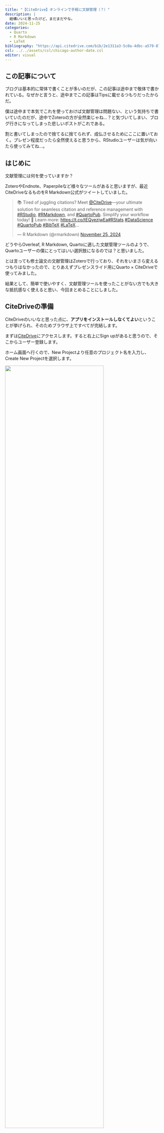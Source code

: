 ```yaml
---
title: "【CiteDrive】オンラインで手軽に文献管理（？）"
description: |
  結構いいと思ったけど、まだまだやな。
date: 2024-11-25
categories: 
  - Quarto
  - R Markdown
  - LaTeX
bibliography: "https://api.citedrive.com/bib/2e1311a3-5c0a-4dbc-a579-872560649c17/references.bib?x=eyJpZCI6ICIyZTEzMTFhMy01YzBhLTRkYmMtYTU3OS04NzI1NjA2NDljMTciLCAidXNlciI6ICIxNDcxMiIsICJzaWduYXR1cmUiOiAiOTRlODZmZjYzNGJkYmNkMmJlMzg4NDI1MzlmZWE2ZmRiZGYxOGE0OTY5M2ViMmVhZTUzZjQ3OTk3NjI5MWMyYyJ9"
csl: ../../assets/csl/chicago-author-date.csl
editor: visual
---
```


::: callout-important
## この記事について

ブログは基本的に常体で書くことが多いのだが、この記事は途中まで敬体で書かれている。なぜかと言うと、途中までこの記事はTipsに載せるつもりだったからだ。

僕は途中まで本気でこれを使っておけば文献管理は問題ない、という気持ちで書いていたのだが、途中でZoteroの方が全然楽じゃね…？と気づいてしまい、ブログ行きになってしまった悲しいポストがこれである。

割と書いてしまったので捨てるに捨てられず、成仏させるためにここに置いておく。プレゼン程度だったら全然使えると思うから、RStudioユーザーは気が向いたら使ってみてね…。
:::

## はじめに

文献管理には何を使っていますか？

ZoteroやEndnote、Paperpileなど様々なツールがあると思いますが、最近CiteDriveなるものをR Markdown公式がツイートしていました。

<blockquote class="twitter-tweet">

<p lang="en" dir="ltr">

📚 Tired of juggling citations? Meet <a href="https://twitter.com/citedrive?ref_src=twsrc%5Etfw">@CiteDrive</a>—your ultimate solution for seamless citation and reference management with <a href="https://twitter.com/hashtag/RStudio?src=hash&amp;ref_src=twsrc%5Etfw">#RStudio</a>, <a href="https://twitter.com/hashtag/RMarkdown?src=hash&amp;ref_src=twsrc%5Etfw">#RMarkdown</a>, and <a href="https://twitter.com/hashtag/QuartoPub?src=hash&amp;ref_src=twsrc%5Etfw">#QuartoPub</a>. Simplify your workflow today! 🚀 Learn more: <a href="https://t.co/tEQyezjwEa">https://t.co/tEQyezjwEa</a><a href="https://twitter.com/hashtag/RStats?src=hash&amp;ref_src=twsrc%5Etfw">#RStats</a> <a href="https://twitter.com/hashtag/DataScience?src=hash&amp;ref_src=twsrc%5Etfw">#DataScience</a> <a href="https://twitter.com/hashtag/QuartoPub?src=hash&amp;ref_src=twsrc%5Etfw">#QuartoPub</a> <a href="https://twitter.com/hashtag/BibTeX?src=hash&amp;ref_src=twsrc%5Etfw">#BibTeX</a> <a href="https://twitter.com/hashtag/LaTeX?src=hash&amp;ref_src=twsrc%5Etfw">#LaTeX</a>…

</p>

— R Markdown (@rmarkdown) <a href="https://twitter.com/rmarkdown/status/1860971744019832958?ref_src=twsrc%5Etfw">November 25, 2024</a>

</blockquote>

<script async src="https://platform.twitter.com/widgets.js" charset="utf-8"></script>

どうやらOverleaf, R Markdown, Quartoに適した文献管理ツールのようで、Quartoユーザーの僕にとってはいい選択肢になるのでは？と思いました。

とは言っても修士論文の文献管理はZoteroで行っており、それをいまさら変えるつもりはなかったので、とりあえずプレゼンスライド用にQuarto $\times$ CiteDriveで使ってみました。

結果として、簡単で使いやすく、文献管理ツールを使ったことがない方でも大きな抵抗感なく使えると思い、今回まとめることにしました。

## CiteDriveの準備

CiteDriveのいいなと思った点に、**アプリをインストールしなくてよい**ということが挙げられ、そのためブラウザ上ですべてが完結します。

まずは[CiteDrive](https://app.citedrive.com/en/)にアクセスします。すると右上にSign upがあると思うので、そこからユーザー登録します。

ホーム画面へ行くので、New Projectより任意のプロジェクト名を入力し、Create New Projectを選択します。

![](image/new_project.png){fig-align="center" width="80%"}

次に拡張機能をインストールします[^1]。

[^1]: サイト側からインストールするよう勧められるかもしれませんが、指示に従って大丈夫です。

[chrome ウェブストア](https://chromewebstore.google.com/category/extensions?utm_source=ext_sidebar&hl=ja)や[Firefox Browser ADD-ONS](https://addons.mozilla.org/ja/firefox/)からCiteDriveと検索して出てきたものをインストールします。どちらも1番上に出てくることを確認したので、特に問題ないと思います。

![chromeウェブストアの場合](image/chrome_webstore.png){fig-align="center" width="80%"}

ちなみに上のツールバーにピン止めしておくと使いやすくお勧めです。

1.  ユーザー登録
2.  拡張機能のインストール

これで準備は完了です。

## 文献を追加する

引用したい[^2]論文のページに行きます。今回は @bassetto_institution_2024 を例に紹介します。

[^2]: 実際に論文で使うかはさておいて、メモとして記録しておくためだけでも使えます

追加の方法は2種類あります。

1.  拡張機能を使って追加する
2.  `.bib`ファイルを使って追加する

### 拡張機能を利用

まず1つ目です。

論文のページに行き、ツールバーの拡張機能ボタン、もしくは右下に出ているCiteDriveボタンをクリックします。

![右下にもボタンが出ています](image/aer_article.png){fig-align="center" width="80%"}

すると、次のような画面に進みます。

![一部おかしくなっています](image/aer_article_citedrive.png){fig-align="center" width="80%"}

このように出てきて、問題がなければ右上のSaveをクリックし、保存します。

しかし、冒頭にも書いたようにまだ完璧ではないツールなので、たまにおかしくなることがあり、今回も文字化けのような現象が起きています。

このような場合は手で修正するのが早いでしょう。名前とページの部分で修正が必要なので、まず名前は「Marco Bassetto & Zhen Huo & José-Víctor Ríos-Rull」とFirst name Last name & ...となるように`&`でつないでいきます。ページは`-`（ハイフン）が文字化けしているので、ハイフンに直します。「3427–68」といった具合です。

どうしてもページ情報を読み取っているので、その過程でおかしくなってしまうみたいですね。

できたら右上のSaveで保存します。

### `.bib`ファイルを利用

次に2つ目の手順です。

論文のページでは、citationをexportできるようになっています。一般的にはRISやBibTeXを使うことが多いと思いますが、ここではBibTeXを使用します。例えばAEAのページでは、論文ページの下の方へ行くと、Citationというところがあり、そこから`.bib`ファイルをダウンロードできます。

![BibTeXを選択します](image/export_citation.png){fig-align="center" width="80%"}

選択ボックスからBibTeXを選択し、「Download as .bib」をクリックし、ダウンロードします。

次にCiteDriveの任意のプロジェクトから、「Add」$\rightarrow$「Upload BibTeX / RIS files」を選択し、「参照…」から、今ダウンロードした`.bib`ファイルをアップロードします。

`.bib`ファイルは必要な情報を正確に含んでいる（はず）なので、画面の情報から作成する1の手順より正確です。

## 限界に気づく

…とここまで書いて、CiteDriveの限界に気が付いた。

`.bib`ファイルを読み込んでも、それを正確に認識してくれないのだ。特に著者が複数人いる場合。

`.bib`ファイルの書かれ方は結構いろいろあり、「Last name, First name and ...」みたいな書き方もあれば「First name Last name, ...」みたいな書き方もある。しかし、CiteDriveはこれに対する認識力が欠如しており、「First name Last name & ...」という書き方しか認識してくれないようだ（阿部調べ）。

これではせっかく正確な情報を写すために`.bib`ファイルをダウンロードしてきているのに、手直しが必要なのでは元も子もない。

ここは今後改善されていくのだろうが、現段階ではあまりに不便すぎる。Zotero等は自動で認識して整理してくれるので大変ありがたい。

しかしこれではZoteroでいい！となってしまう（実際なりそうなのだが）ので、**引用が非常に便利**という利点（これは本当にそう）を伝えるべく、この点には目をつむって書き進めていこうと思う。

## CiteDrive内を整理

追加した文献は、プロジェクトに自動追加されるのではなく、ホームのリストにプールされます。そのため、使いたいプロジェクトに振り分けてやる必要があります。

![「mywebsite」というフォルダに入れています](image/citedrive_move_file.gif){fig-align="center" width="80%"}

文献をプロジェクトに入れることができたら、左側のリストから使いたいプロジェクトを選択します。すると、画面右上に「.bib」というボタンがあるのでそこをクリックし、出てきたURLをコピーしておきます。

続いてRStudioに移ります。

## Quarto内で引用

RStudioで新しいQuartoファイルもしくはR Markdownファイルを開きます。

`---`で囲まれたYAMLヘッダーと呼ばれる部分がありますが、ここに`bibliography: "コピーしたURL"`という感じで追加します。

![ダブルクォーテーションで囲むのをお忘れなく](image/add_bib.png){fig-align="center" width="80%"}

長ったらしいですが、これでOKです。

次にCiteDriveに戻り、プロジェクト内で引用したい論文にチェックを入れ、上の引用符をクリックします。

![](image/check_citation.gif){fig-align="center" width="80%"}

これで引用するためのコードがコピーされました。

RStudioに戻り、任意の場所にペーストすると、`[@bassetto_institution_2024]`のように出てきますので、このままRenderすれば、[@bassetto_institution_2024] のように出力されます。@bassetto_institution_2024 のようにしたければ、四角括弧を外す必要がありますので、用途に応じて変えてみてください。

## おわりに

このように、文献追加のところさえうまくいけば、ローカルにアプリをインストールする必要もなくブラウザ上で完結するし、`.bib`ファイルをエクスポートする必要もないので非常に便利なツールなのです。

しかし、その課題点が僕には大きく、本格採用には至っていません。僕は公式推奨のツールはなるべく使ってみたい人間なので、改善点が早期に修正され、満足いく使用感が得られるようになることを望みます。

興味があれば、使ってみてください。

